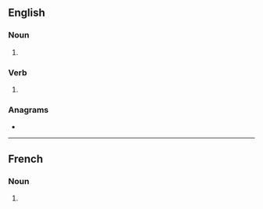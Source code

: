 {{also|microphônes}}
==English==

===Noun===
{{head|en|noun plural form}}

# {{plural of|microphone|lang=en}}

===Verb===
{{head|en|verb form}}

# {{en-third-person singular of|microphone}}

===Anagrams===
* {{anagrams|en|spinochrome}}

----

==French==

===Noun===
{{head|fr|noun plural form|g=?}}

# {{plural of|microphone|lang=fr}}